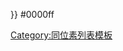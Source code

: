 <noinclude>{{color sample|{{ {{PAGENAME}} }}}} </noinclude><nowiki>#</nowiki>0000ff<noinclude>

[[Category:同位素列表模板]]
</noinclude>